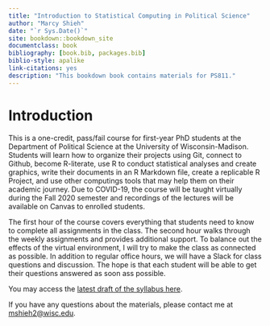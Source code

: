 ```yaml
--- 
title: "Introduction to Statistical Computing in Political Science"
author: "Marcy Shieh"
date: "`r Sys.Date()`"
site: bookdown::bookdown_site
documentclass: book
bibliography: [book.bib, packages.bib]
biblio-style: apalike
link-citations: yes
description: "This bookdown book contains materials for PS811."
---
```


# Introduction {#intro}

This is a one-credit, pass/fail course for first-year PhD students at the Department of Political Science at the University of Wisconsin-Madison. Students will learn how to organize their projects using Git, connect to Github, become R-literate, use R to conduct statistical analyses and create graphics, write their documents in an R Markdown file, create a replicable R Project, and use other computings tools that may help them on their academic journey. Due to COVID-19, the course will be taught virtually during the Fall 2020 semester and recordings of the lectures will be available on Canvas to enrolled students.

The first hour of the course covers everything that students need to know to complete all assignments in the class. The second hour walks through the weekly assignments and provides additional support. To balance out the effects of the virtual environment, I will try to make the class as connected as possible. In addition to regular office hours, we will have a Slack for class questions and discussion. The hope is that each student will be able to get their questions answered as soon ass possible.

You may access the [latest draft of the syllabus here](https://github.com/marcyshieh/ps811/blob/master/syllabus/ps811_fall2020_syllabus.pdf).

If you have any questions about the materials, please contact me at [mshieh2@wisc.edu](mailto:mshieh2@wisc.edu).
